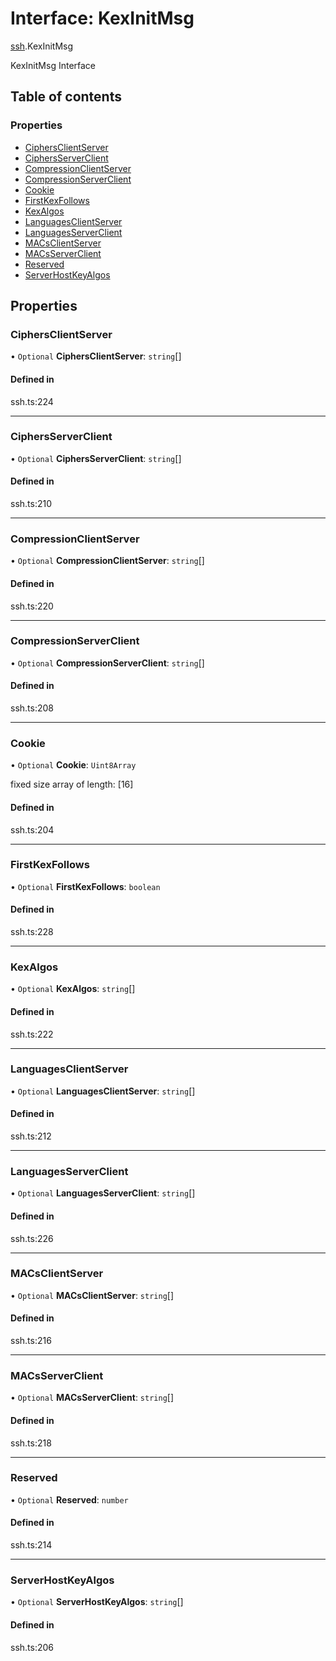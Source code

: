 # Interface: KexInitMsg

[ssh](/templates/protocols/javascript/modules/ssh).KexInitMsg

KexInitMsg Interface

## Table of contents

### Properties

- [CiphersClientServer](/templates/protocols/javascript/modules/ssh.KexInitMsg#ciphersclientserver)
- [CiphersServerClient](/templates/protocols/javascript/modules/ssh.KexInitMsg#ciphersserverclient)
- [CompressionClientServer](/templates/protocols/javascript/modules/ssh.KexInitMsg#compressionclientserver)
- [CompressionServerClient](/templates/protocols/javascript/modules/ssh.KexInitMsg#compressionserverclient)
- [Cookie](/templates/protocols/javascript/modules/ssh.KexInitMsg#cookie)
- [FirstKexFollows](/templates/protocols/javascript/modules/ssh.KexInitMsg#firstkexfollows)
- [KexAlgos](/templates/protocols/javascript/modules/ssh.KexInitMsg#kexalgos)
- [LanguagesClientServer](/templates/protocols/javascript/modules/ssh.KexInitMsg#languagesclientserver)
- [LanguagesServerClient](/templates/protocols/javascript/modules/ssh.KexInitMsg#languagesserverclient)
- [MACsClientServer](/templates/protocols/javascript/modules/ssh.KexInitMsg#macsclientserver)
- [MACsServerClient](/templates/protocols/javascript/modules/ssh.KexInitMsg#macsserverclient)
- [Reserved](/templates/protocols/javascript/modules/ssh.KexInitMsg#reserved)
- [ServerHostKeyAlgos](/templates/protocols/javascript/modules/ssh.KexInitMsg#serverhostkeyalgos)

## Properties

### CiphersClientServer

• `Optional` **CiphersClientServer**: `string`[]

#### Defined in

ssh.ts:224

___

### CiphersServerClient

• `Optional` **CiphersServerClient**: `string`[]

#### Defined in

ssh.ts:210

___

### CompressionClientServer

• `Optional` **CompressionClientServer**: `string`[]

#### Defined in

ssh.ts:220

___

### CompressionServerClient

• `Optional` **CompressionServerClient**: `string`[]

#### Defined in

ssh.ts:208

___

### Cookie

• `Optional` **Cookie**: `Uint8Array`

fixed size array of length: [16]

#### Defined in

ssh.ts:204

___

### FirstKexFollows

• `Optional` **FirstKexFollows**: `boolean`

#### Defined in

ssh.ts:228

___

### KexAlgos

• `Optional` **KexAlgos**: `string`[]

#### Defined in

ssh.ts:222

___

### LanguagesClientServer

• `Optional` **LanguagesClientServer**: `string`[]

#### Defined in

ssh.ts:212

___

### LanguagesServerClient

• `Optional` **LanguagesServerClient**: `string`[]

#### Defined in

ssh.ts:226

___

### MACsClientServer

• `Optional` **MACsClientServer**: `string`[]

#### Defined in

ssh.ts:216

___

### MACsServerClient

• `Optional` **MACsServerClient**: `string`[]

#### Defined in

ssh.ts:218

___

### Reserved

• `Optional` **Reserved**: `number`

#### Defined in

ssh.ts:214

___

### ServerHostKeyAlgos

• `Optional` **ServerHostKeyAlgos**: `string`[]

#### Defined in

ssh.ts:206
